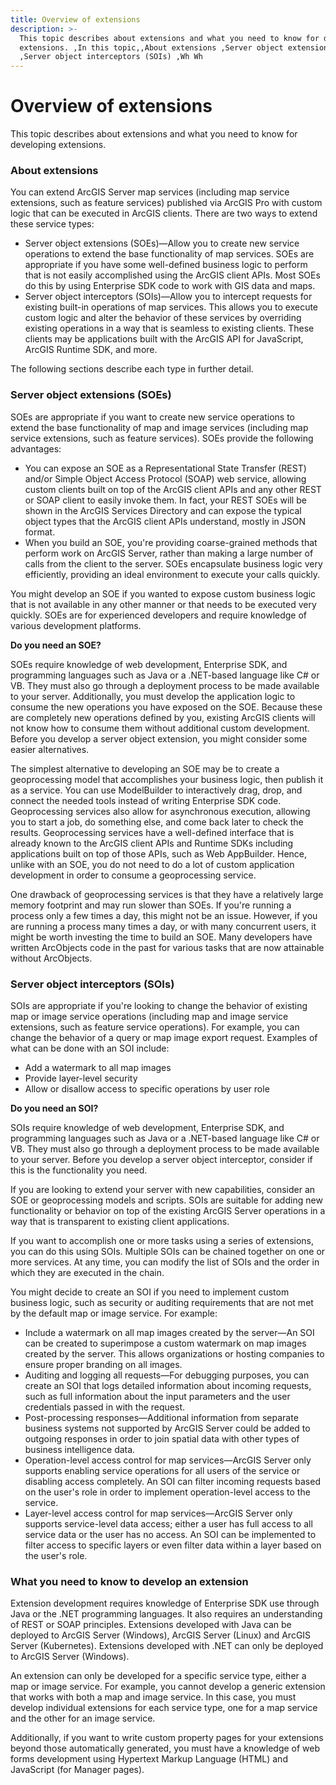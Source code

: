 ```yaml
---
title: Overview of extensions
description: >-
  This topic describes about extensions and what you need to know for developing
  extensions. ,In this topic,,About extensions ,Server object extensions (SOEs)
  ,Server object interceptors (SOIs) ,Wh Wh
---
```


# Overview of extensions

This topic describes about extensions and what you need to know for developing extensions.

### About extensions

You can extend ArcGIS Server map services (including map service extensions, such as feature services) published via ArcGIS Pro with custom logic that can be executed in ArcGIS clients. There are two ways to extend these service types:

-   Server object extensions (SOEs)—Allow you to create new service operations to extend the base functionality of map services. SOEs are appropriate if you have some well-defined business logic to perform that is not easily accomplished using the ArcGIS client APIs. Most SOEs do this by using Enterprise SDK code to work with GIS data and maps.
-   Server object interceptors (SOIs)—Allow you to intercept requests for existing built-in operations of map services. This allows you to execute custom logic and alter the behavior of these services by overriding existing operations in a way that is seamless to existing clients. These clients may be applications built with the ArcGIS API for JavaScript, ArcGIS Runtime SDK, and more.

The following sections describe each type in further detail.

### Server object extensions (SOEs)

SOEs are appropriate if you want to create new service operations to extend the base functionality of map and image services (including map service extensions, such as feature services). SOEs provide the following advantages:

-   You can expose an SOE as a Representational State Transfer (REST) and/or Simple Object Access Protocol (SOAP) web service, allowing custom clients built on top of the ArcGIS client APIs and any other REST or SOAP client to easily invoke them. In fact, your REST SOEs will be shown in the ArcGIS Services Directory and can expose the typical object types that the ArcGIS client APIs understand, mostly in JSON format.
-   When you build an SOE, you're providing coarse-grained methods that perform work on ArcGIS Server, rather than making a large number of calls from the client to the server. SOEs encapsulate business logic very efficiently, providing an ideal environment to execute your calls quickly.

You might develop an SOE if you wanted to expose custom business logic that is not available in any other manner or that needs to be executed very quickly. SOEs are for experienced developers and require knowledge of various development platforms.

**Do you need an SOE?**

SOEs require knowledge of web development, Enterprise SDK, and programming languages such as Java or a .NET-based language like C# or VB. They must also go through a deployment process to be made available to your server. Additionally, you must develop the application logic to consume the new operations you have exposed on the SOE. Because these are completely new operations defined by you, existing ArcGIS clients will not know how to consume them without additional custom development. Before you develop a server object extension, you might consider some easier alternatives.

The simplest alternative to developing an SOE may be to create a geoprocessing model that accomplishes your business logic, then publish it as a service. You can use ModelBuilder to interactively drag, drop, and connect the needed tools instead of writing Enterprise SDK code. Geoprocessing services also allow for asynchronous execution, allowing you to start a job, do something else, and come back later to check the results. Geoprocessing services have a well-defined interface that is already known to the ArcGIS client APIs and Runtime SDKs including applications built on top of those APIs, such as Web AppBuilder. Hence, unlike with an SOE, you do not need to do a lot of custom application development in order to consume a geoprocessing service.

One drawback of geoprocessing services is that they have a relatively large memory footprint and may run slower than SOEs. If you're running a process only a few times a day, this might not be an issue. However, if you are running a process many times a day, or with many concurrent users, it might be worth investing the time to build an SOE. Many developers have written ArcObjects code in the past for various tasks that are now attainable without ArcObjects.

### Server object interceptors (SOIs)

SOIs are appropriate if you're looking to change the behavior of existing map or image service operations (including map and image service extensions, such as feature service operations). For example, you can change the behavior of a query or map image export request. Examples of what can be done with an SOI include:

-   Add a watermark to all map images
-   Provide layer-level security
-   Allow or disallow access to specific operations by user role

**Do you need an SOI?**

SOIs require knowledge of web development, Enterprise SDK, and programming languages such as Java or a .NET-based language like C# or VB. They must also go through a deployment process to be made available to your server. Before you develop a server object interceptor, consider if this is the functionality you need.

If you are looking to extend your server with new capabilities, consider an SOE or geoprocessing models and scripts. SOIs are suitable for adding new functionality or behavior on top of the existing ArcGIS Server operations in a way that is transparent to existing client applications.

If you want to accomplish one or more tasks using a series of extensions, you can do this using SOIs. Multiple SOIs can be chained together on one or more services. At any time, you can modify the list of SOIs and the order in which they are executed in the chain.

You might decide to create an SOI if you need to implement custom business logic, such as security or auditing requirements that are not met by the default map or image service. For example:

-   Include a watermark on all map images created by the server—An SOI can be created to superimpose a custom watermark on map images created by the server. This allows organizations or hosting companies to ensure proper branding on all images.
-   Auditing and logging all requests—For debugging purposes, you can create an SOI that logs detailed information about incoming requests, such as full information about the input parameters and the user credentials passed in with the request.
-   Post-processing responses—Additional information from separate business systems not supported by ArcGIS Server could be added to outgoing responses in order to join spatial data with other types of business intelligence data.
-   Operation-level access control for map services—ArcGIS Server only supports enabling service operations for all users of the service or disabling access completely. An SOI can filter incoming requests based on the user's role in order to implement operation-level access to the service.
-   Layer-level access control for map services—ArcGIS Server only supports service-level data access; either a user has full access to all service data or the user has no access. An SOI can be implemented to filter access to specific layers or even filter data within a layer based on the user's role.

### What you need to know to develop an extension

Extension development requires knowledge of Enterprise SDK use through Java or the .NET programming languages. It also requires an understanding of REST or SOAP principles. Extensions developed with Java can be deployed to ArcGIS Server (Windows), ArcGIS Server (Linux) and ArcGIS Server (Kubernetes). Extensions developed with .NET can only be deployed to ArcGIS Server (Windows).

An extension can only be developed for a specific service type, either a map or image service. For example, you cannot develop a generic extension that works with both a map and image service. In this case, you must develop individual extensions for each service type, one for a map service and the other for an image service.

Additionally, if you want to write custom property pages for your extensions beyond those automatically generated, you must have a knowledge of web forms development using Hypertext Markup Language (HTML) and JavaScript (for Manager pages).

